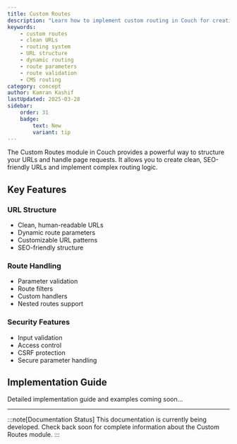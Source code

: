 ```yaml
---
title: Custom Routes
description: "Learn how to implement custom routing in Couch for creating clean URLs and handling dynamic page requests."
keywords:
    - custom routes
    - clean URLs
    - routing system
    - URL structure
    - dynamic routing
    - route parameters
    - route validation
    - CMS routing
category: concept
author: Kamran Kashif
lastUpdated: 2025-03-28
sidebar:
    order: 31
    badge:
        text: New
        variant: tip
---
```


The Custom Routes module in Couch provides a powerful way to structure your URLs and handle page requests. It allows you to create clean, SEO-friendly URLs and implement complex routing logic.

## Key Features

### URL Structure

- Clean, human-readable URLs
- Dynamic route parameters
- Customizable URL patterns
- SEO-friendly structure

### Route Handling

- Parameter validation
- Route filters
- Custom handlers
- Nested routes support

### Security Features

- Input validation
- Access control
- CSRF protection
- Secure parameter handling

## Implementation Guide

Detailed implementation guide and examples coming soon...

---

:::note[Documentation Status]
This documentation is currently being developed. Check back soon for complete information about the Custom Routes module.
:::
